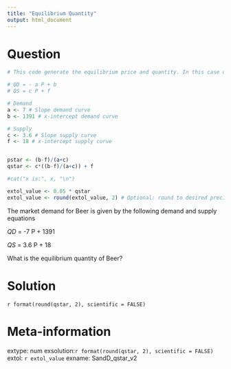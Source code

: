 ```yaml
---
title: "Equilibrium Quantity"
output: html_document
---
```


Question
========
```r

# This code generate the equilibrium price and quantity. In this case only the q* is asked

# QD = - a P + b
# QS = c P + f

# Demand
a <- 7 # Slope demand curve
b <- 1391 # x-intercept demand curve

# Supply
c <- 3.6 # Slope supply curve
f <- 18 # x-intercept supply curve 


pstar <- (b-f)/(a+c)
qstar <- c*((b-f)/(a+c)) + f

#cat("x is:", x, "\n")

extol_value <- 0.05 * qstar
extol_value <- round(extol_value, 2) # Optional: round to desired precision
```

The market demand for Beer is given by the following demand and supply equations

$QD$ = -7 P + 1391

$QS$ = 3.6 P + 18

What is the equilibrium quantity of Beer?

Solution
========
`r format(round(qstar, 2), scientific = FALSE)`



Meta-information
================
extype: num
exsolution:`r format(round(qstar, 2), scientific = FALSE)`
extol: `r extol_value`
exname: SandD_qstar_v2

